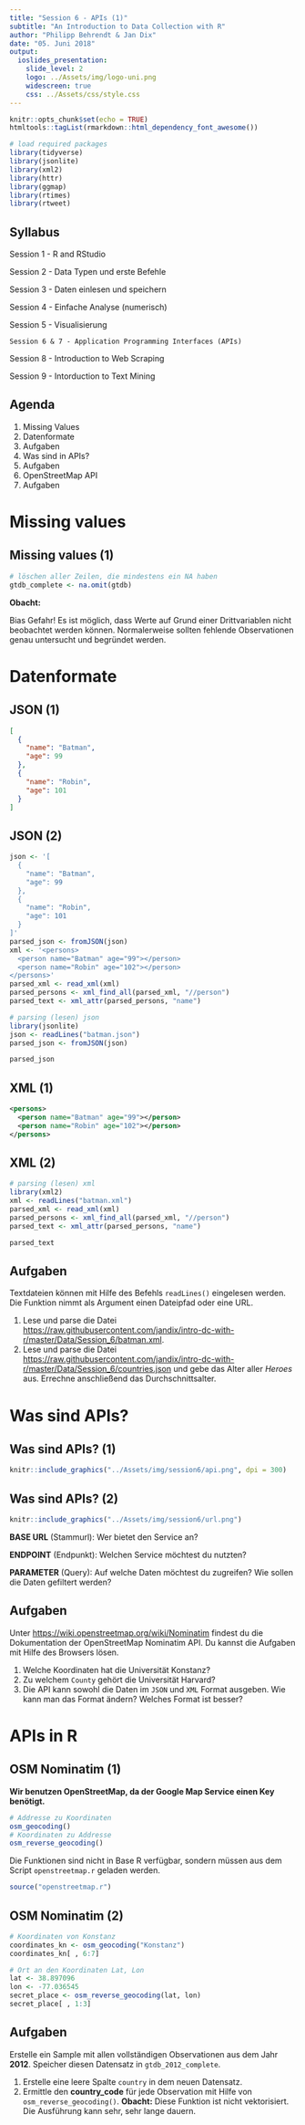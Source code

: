 ```yaml
---
title: "Session 6 - APIs (1)"
subtitle: "An Introduction to Data Collection with R"
author: "Philipp Behrendt & Jan Dix"
date: "05. Juni 2018"
output: 
  ioslides_presentation:
    slide_level: 2
    logo: ../Assets/img/logo-uni.png
    widescreen: true
    css: ../Assets/css/style.css
---
```


```r
knitr::opts_chunk$set(echo = TRUE)
htmltools::tagList(rmarkdown::html_dependency_font_awesome())

# load required packages
library(tidyverse)
library(jsonlite)
library(xml2)
library(httr)
library(ggmap)
library(rtimes)
library(rtweet)
```

## Syllabus

Session 1 - R and RStudio

Session 2 - Data Typen und erste Befehle

Session 3 - Daten einlesen und speichern

Session 4 - Einfache Analyse (numerisch)

Session 5 - Visualisierung

`Session 6 & 7 - Application Programming Interfaces (APIs)`

Session 8 - Introduction to Web Scraping

Session 9 - Intorduction to Text Mining


## Agenda

1. Missing Values
1. Datenformate
2. Aufgaben
3. Was sind in APIs?
4. Aufgaben
5. OpenStreetMap API
6. Aufgaben

# Missing values

## Missing values (1)

```r
# löschen aller Zeilen, die mindestens ein NA haben
gtdb_complete <- na.omit(gtdb)
```

**<i class="fa fa-exclamation-triangle "></i> Obacht:**

Bias Gefahr! Es ist möglich, dass Werte auf Grund einer Drittvariablen nicht beobachtet werden können. Normalerweise sollten fehlende Observationen genau untersucht und begründet werden.

# Datenformate

## JSON (1)

```json
[
  {
    "name": "Batman",
    "age": 99
  },
  {
    "name": "Robin",
    "age": 101
  }
]
```

## JSON (2)

```r
json <- '[
  {
    "name": "Batman",
    "age": 99
  },
  {
    "name": "Robin",
    "age": 101
  }
]'
parsed_json <- fromJSON(json)
xml <- '<persons>
  <person name="Batman" age="99"></person>
  <person name="Robin" age="102"></person>
</persons>'
parsed_xml <- read_xml(xml)
parsed_persons <- xml_find_all(parsed_xml, "//person")
parsed_text <- xml_attr(parsed_persons, "name")
```

```r
# parsing (lesen) json
library(jsonlite)
json <- readLines("batman.json")
parsed_json <- fromJSON(json)
```
```r
parsed_json
```

## XML (1)

```xml
<persons>
  <person name="Batman" age="99"></person>
  <person name="Robin" age="102"></person>
</persons>
```

## XML (2)

```r
# parsing (lesen) xml
library(xml2)
xml <- readLines("batman.xml")
parsed_xml <- read_xml(xml)
parsed_persons <- xml_find_all(parsed_xml, "//person")
parsed_text <- xml_attr(parsed_persons, "name")
```
```r
parsed_text
```

## Aufgaben

Textdateien können mit Hilfe des Befehls `readLines()` eingelesen werden. Die Funktion nimmt als Argument einen Dateipfad oder eine URL.

1. Lese und parse die Datei [https://raw.githubusercontent.com/jandix/intro-dc-with-r/master/Data/Session_6/batman.xml](https://raw.githubusercontent.com/jandix/intro-dc-with-r/master/Data/Session_6/batman.xml).
2. Lese und parse die Datei [https://raw.githubusercontent.com/jandix/intro-dc-with-r/master/Data/Session_6/countries.json](https://raw.githubusercontent.com/jandix/intro-dc-with-r/master/Data/Session_6/countries.json) und gebe das Alter aller _Heroes_ aus. Errechne anschließend das Durchschnittsalter.

# Was sind APIs?

## Was sind APIs? (1)

```r
knitr::include_graphics("../Assets/img/session6/api.png", dpi = 300)
```

## Was sind APIs? (2)

```r
knitr::include_graphics("../Assets/img/session6/url.png")
```

**BASE URL** (Stammurl): Wer bietet den Service an?

**ENDPOINT** (Endpunkt): Welchen Service möchtest du nutzten?

**PARAMETER** (Query): Auf welche Daten möchtest du zugreifen? Wie sollen die Daten gefiltert werden? 

## Aufgaben

Unter [https://wiki.openstreetmap.org/wiki/Nominatim](https://wiki.openstreetmap.org/wiki/Nominatim) findest du die Dokumentation der OpenStreetMap Nominatim API. Du kannst die Aufgaben mit Hilfe des Browsers lösen.

1. Welche Koordinaten hat die Universität Konstanz?
2. Zu welchem `County` gehört die Universität Harvard? 
3. Die API kann sowohl die Daten im `JSON` und `XML` Format ausgeben. Wie kann man das Format ändern? Welches Format ist besser?

# APIs in R

## OSM Nominatim (1)

**<i class="fa fa-exclamation-triangle "></i> Wir benutzen OpenStreetMap, da der Google Map Service einen Key benötigt.**


```r
# Addresse zu Koordinaten
osm_geocoding()
# Koordinaten zu Addresse
osm_reverse_geocoding()
```

Die Funktionen sind nicht in Base R verfügbar, sondern müssen aus dem Script `openstreetmap.r` geladen werden.

```r
source("openstreetmap.r")
```

## OSM Nominatim (2)

```r
# Koordinaten von Konstanz
coordinates_kn <- osm_geocoding("Konstanz")
coordinates_kn[ , 6:7]
```
```r
# Ort an den Koordinaten Lat, Lon
lat <- 38.897096
lon <- -77.036545
secret_place <- osm_reverse_geocoding(lat, lon)
secret_place[ , 1:3]
```

## Aufgaben

Erstelle ein Sample mit allen vollständigen Observationen aus dem Jahr **2012**. Speicher diesen Datensatz in `gtdb_2012_complete`. 

1. Erstelle eine leere Spalte `country` in dem neuen Datensatz.
2. Ermittle den **country_code** für jede Observation mit Hilfe von `osm_reverse_geocoding()`. **Obacht:** Diese Funktion ist nicht vektorisiert. Die Ausführung kann sehr, sehr lange dauern.



